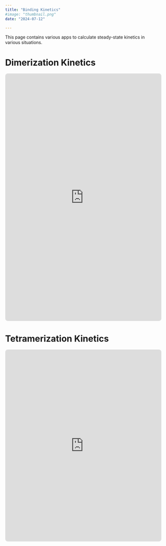 ```yaml
---
title: "Binding Kinetics"
#image: "thumbnail.png"
date: "2024-07-12"

---
```


This page contains various apps to calculate steady-state kinetics in various situations.  

# Dimerization Kinetics

```{=html}
<iframe src="https://py.cafe/embed/jhsmit/dimerization-kinetics?theme=auto&linkToApp=false" width="100%" height="800px" style="border: 1px solid #e6e6e6; border-radius: 8px;"></iframe>
```

# Tetramerization Kinetics


<iframe src="https://py.cafe/embed/jhsmit/tetramerization-kinetics-analysis?theme=auto&linkToApp=false" width="100%" height="620px" style="border: 1px solid #e6e6e6; border-radius: 8px;"></iframe>